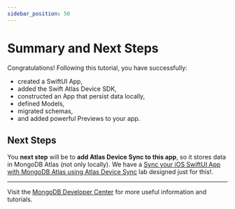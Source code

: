 ```yaml
---
sidebar_position: 50
---
```


# Summary and Next Steps

Congratulations! Following this tutorial, you have successfully:
* created a SwiftUI App,
* added the Swift Atlas Device SDK,
* constructed an App that persist data locally,
* defined Models,
* migrated schemas,
* and added powerful Previews to your app.

## Next Steps

You __next step__ will be to __add Atlas Device Sync to this app__, so it stores data in MongoDB Atlas (not only locally). We have a [Sync your iOS SwiftUI App with MongoDB Atlas using Atlas Device Sync](https://mongodb-developer.github.io/swiftui-atlas-sync-app-lab/) lab designed just for this!.

---

Visit the [MongoDB Developer Center](https://mongodb.com/developer/?utm_campaign=devrel&utm_source=workshop&utm_medium=cta&utm_content=soccer_workshop&utm_term=stanimira_vlaeva) for more useful information and tutorials.
